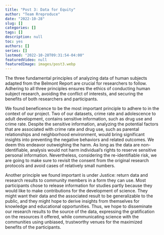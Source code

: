 ```yaml
---
title: "Post 3: Data for Equity"
author: "Team Rreproduce"
date: "2022-10-28"
slug: []
categories: []
tags: []
description: null
toc: yes
authors: []
series: []
lastmod: "2022-10-28T09:31:54-04:00"
featuredVideo: null
featuredImage: images/post3.webp
---
```

The three fundamental principles of analyzing data of human subjects adapted from the Belmont Report are crucial for researchers to follow. Adhering to all three principles ensures the ethics of conducting human subject research, avoiding the conflict of interests, and securing the benefits of both researchers and participants.

We found beneficence to be the most important principle to adhere to in the context of our project. Two of our datasets, crime rate and adolescence to adult development, contains sensitive information, such as drug use and crime rate. Despite the sensitive information, analyzing the potential factors that are associated with crime rate and drug use, such as parental relationships and neighborhood environment, would bring significant insights into preventing the negative behaviors and related outcomes. We deem this endeavor outweighing the harm. As long as the data are non-identifiable, analysis would not harm individual’s rights to reserve sensitive personal information. Nevertheless, considering the re-identifiable risk, we are going to make sure to revisit the consent from the original research protocols and avoid cases of relatively small numbers. 

Another principle we found important is under Justice: return data and research results to community members in a form they can use. Most participants chose to release information for studies partly because they would like to make contributions for the development of science. They might want their data and the associated result to be generalizable to the public, and they might hope to derive insights from themselves for knowledge and educational opportunities. Thus, we hope to disseminate our research results to the source of the data, expressing the gratification on the resources it offered, while communicating science with the communities using unbiased, trustworthy venues for the maximized benefits of the participants.